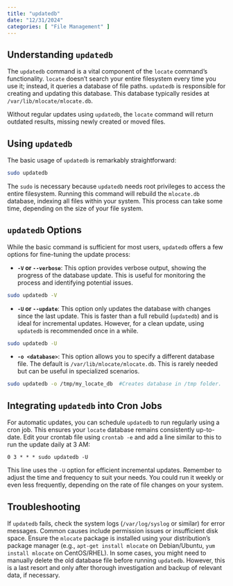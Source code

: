 ```yaml
---
title: "updatedb"
date: "12/31/2024"
categories: [ "File Management" ]
---
```

## Understanding `updatedb`

The `updatedb` command is a vital component of the `locate` command's functionality.  `locate` doesn't search your entire filesystem every time you use it; instead, it queries a database of file paths. `updatedb` is responsible for creating and updating this database.  This database typically resides at `/var/lib/mlocate/mlocate.db`.

Without regular updates using `updatedb`, the `locate` command will return outdated results, missing newly created or moved files.


## Using `updatedb`

The basic usage of `updatedb` is remarkably straightforward:

```bash
sudo updatedb
```

The `sudo` is necessary because `updatedb` needs root privileges to access the entire filesystem.  Running this command will rebuild the `mlocate.db` database, indexing all files within your system.  This process can take some time, depending on the size of your file system.

##  `updatedb` Options

While the basic command is sufficient for most users, `updatedb` offers a few options for fine-tuning the update process:

* **`-V` or `--verbose`**: This option provides verbose output, showing the progress of the database update.  This is useful for monitoring the process and identifying potential issues.

```bash
sudo updatedb -V
```

* **`-U` or `--update`**: This option only updates the database with changes since the last update. This is faster than a full rebuild (`updatedb`) and is ideal for incremental updates. However, for a clean update, using `updatedb` is recommended once in a while.


```bash
sudo updatedb -U
```

* **`-o <database>`**: This option allows you to specify a different database file. The default is `/var/lib/mlocate/mlocate.db`.  This is rarely needed but can be useful in specialized scenarios.


```bash
sudo updatedb -o /tmp/my_locate_db  #Creates database in /tmp folder.  Remember to change permissions appropriately.
```


## Integrating `updatedb` into Cron Jobs

For automatic updates, you can schedule `updatedb` to run regularly using a cron job. This ensures your `locate` database remains consistently up-to-date.  Edit your crontab file using `crontab -e` and add a line similar to this to run the update daily at 3 AM:


```
0 3 * * * sudo updatedb -U
```

This line uses the `-U` option for efficient incremental updates.  Remember to adjust the time and frequency to suit your needs. You could run it weekly or even less frequently, depending on the rate of file changes on your system.


## Troubleshooting

If `updatedb` fails, check the system logs (`/var/log/syslog` or similar) for error messages.  Common causes include permission issues or insufficient disk space.  Ensure the `mlocate` package is installed using your distribution's package manager (e.g., `apt-get install mlocate` on Debian/Ubuntu, `yum install mlocate` on CentOS/RHEL).  In some cases, you might need to manually delete the old database file before running `updatedb`.  However, this is a last resort and only after thorough investigation and backup of relevant data, if necessary.

